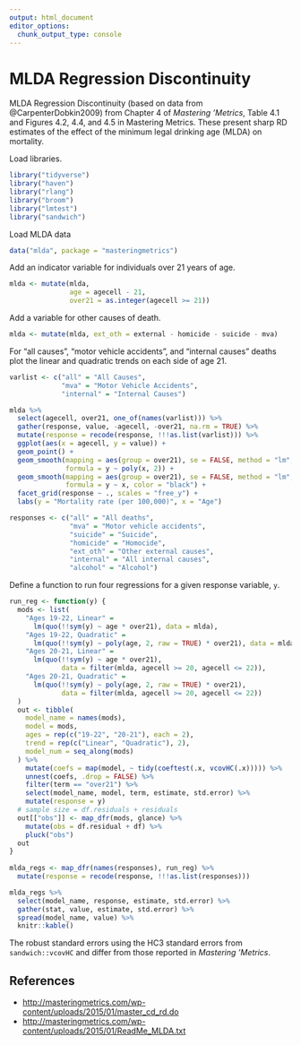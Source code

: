```yaml
---
output: html_document
editor_options: 
  chunk_output_type: console
---
```

# MLDA Regression Discontinuity

MLDA Regression Discontinuity (based on data from @CarpenterDobkin2009) from 
Chapter 4 of *Mastering 'Metrics*,  Table 4.1 and Figures 4.2, 4.4, and 4.5 in Mastering Metrics. 
These present sharp RD estimates of the effect of the minimum legal drinking age (MLDA) on mortality.

Load libraries.
```r
library("tidyverse")
library("haven")
library("rlang")
library("broom")
library("lmtest")
library("sandwich")
```

Load MLDA data
```r
data("mlda", package = "masteringmetrics")
```

Add an indicator variable for individuals over 21 years of age.
```r
mlda <- mutate(mlda, 
               age = agecell - 21,
               over21 = as.integer(agecell >= 21))
```
Add a variable for other causes of death.
```r
mlda <- mutate(mlda, ext_oth = external - homicide - suicide - mva)
```

For "all causes", "motor vehicle accidents", and "internal causes" deaths plot the linear and quadratic trends on each side of age 21.
```r
varlist <- c("all" = "All Causes",
             "mva" = "Motor Vehicle Accidents", 
             "internal" = "Internal Causes")
```
```r
mlda %>%
  select(agecell, over21, one_of(names(varlist))) %>%
  gather(response, value, -agecell, -over21, na.rm = TRUE) %>%
  mutate(response = recode(response, !!!as.list(varlist))) %>%
  ggplot(aes(x = agecell, y = value)) +
  geom_point() +
  geom_smooth(mapping = aes(group = over21), se = FALSE, method = "lm",
              formula = y ~ poly(x, 2)) +
  geom_smooth(mapping = aes(group = over21), se = FALSE, method = "lm",
              formula = y ~ x, color = "black") +
  facet_grid(response ~ ., scales = "free_y") +
  labs(y = "Mortality rate (per 100,000)", x = "Age")

```

```r
responses <- c("all" = "All deaths",
               "mva" = "Motor vehicle accidents", 
               "suicide" = "Suicide", 
               "homicide" = "Homocide", 
               "ext_oth" = "Other external causes", 
               "internal" = "All internal causes", 
               "alcohol" = "Alcohol")
```

Define a function to run four regressions for a given response variable, `y`.
```r
run_reg <- function(y) {
  mods <- list(
    "Ages 19-22, Linear" = 
      lm(quo(!!sym(y) ~ age * over21), data = mlda),
    "Ages 19-22, Quadratic" =
      lm(quo(!!sym(y) ~ poly(age, 2, raw = TRUE) * over21), data = mlda),
    "Ages 20-21, Linear" =
      lm(quo(!!sym(y) ~ age * over21), 
             data = filter(mlda, agecell >= 20, agecell <= 22)),
    "Ages 20-21, Quadratic" = 
      lm(quo(!!sym(y) ~ poly(age, 2, raw = TRUE) * over21), 
             data = filter(mlda, agecell >= 20, agecell <= 22))
  )
  out <- tibble(
    model_name = names(mods),
    model = mods,
    ages = rep(c("19-22", "20-21"), each = 2),
    trend = rep(c("Linear", "Quadratic"), 2),
    model_num = seq_along(mods)
  ) %>%
    mutate(coefs = map(model, ~ tidy(coeftest(.x, vcovHC(.x))))) %>% 
    unnest(coefs, .drop = FALSE) %>%
    filter(term == "over21") %>%
    select(model_name, model, term, estimate, std.error) %>%
    mutate(response = y)
  # sample size = df.residuals + residuals  
  out[["obs"]] <- map_dfr(mods, glance) %>%
    mutate(obs = df.residual + df) %>%
    pluck("obs")
  out
}
   
mlda_regs <- map_dfr(names(responses), run_reg) %>%
  mutate(response = recode(response, !!!as.list(responses)))
```

```r
mlda_regs %>%
  select(model_name, response, estimate, std.error) %>%
  gather(stat, value, estimate, std.error) %>%
  spread(model_name, value) %>%
  knitr::kable()
```
The robust standard errors using the HC3 standard errors from 
`sandwich::vcovHC` and differ from those reported in *Mastering 'Metrics*.

## References

- <http://masteringmetrics.com/wp-content/uploads/2015/01/master_cd_rd.do>
- <http://masteringmetrics.com/wp-content/uploads/2015/01/ReadMe_MLDA.txt>
